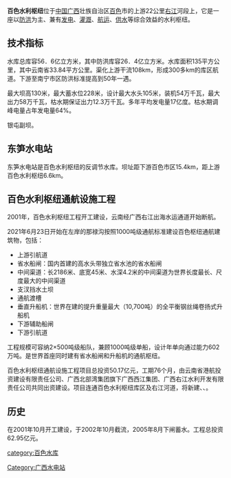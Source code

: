 '''百色水利枢纽'''位于[[中国|中国]][[广西|广西]]壮族自治区[[百色|百色]]市的上游22公里[[右江|右江]]河段上，它是一座以[[防洪|防洪]]为主、兼有[[发电|发电]]、[[灌溉|灌溉]]、[[航运|航运]]、[[供水|供水]]等综合效益的水利枢纽。
==技术指标==
水库总库容56．6亿立方米，其中防洪库容26．4亿立方米。水库面积135平方公里，其中云南省33.84平方公里。渠化上游干流108km，形成300多km的库区航道。下游至南宁市区防洪标准提高到50年一遇。

最大坝高130米，最大蓄水位228米，设计最大水头105米，装机54万千瓦，最大出力58万千瓦，枯水期保证出力12.3万千瓦。多年平均发电量17亿度。枯水期调峰电量占年发电量64%。

银屯副坝。

==东笋水电站==
东笋水电站是百色水利枢纽的反调节水库。坝址距下游百色市区15.4km，距上游百色水利枢纽6.6km。<!--兼有发电、供水、养殖和旅游等效益的综合利用工程。正常蓄水位122.5米，总库容1862万平方米，调节库容394万立方米，电站装设两台GZ1250a-WP-640、SFWG12-88/7100灯炮贯流式机组，总装机容量24MW（2×12000千瓦）。是[[郁江|郁江]]干流综合利用规划中的第三个梯级。东笋水电站枢纽主要建筑由左岸接头重力坝，平面拦河钢闸坝，调节闸坝，径流河床式发电站厂房，右岸重力坝和室内开关站等组成。

工程总投资17600万元，设计多年平均发电量8163万kW·h。电站工程由广西南宁水利电力设计院设计，广东源天工程公司承建，百色恒泰监理公司监理。2003年10月开工建设，2006年7月第一台机组并网发电，2006年12月第二台机组并网发电。-->
==百色水利枢纽通航设施工程==
2001年，百色水利枢纽工程开工建设，云南经广西右江出海水运通道开始断航。

2021年6月23日开始在左岸的那禄沟按照1000吨级通航标准建设百色枢纽通航建筑物，包括：
* 上游引航道
* 省水船闸：国内首建的高水头带独立省水池的省水船闸
* 中间渠道：长2186米、底宽45米、水深4.2米的中间渠道为世界长度最长、尺度最大的中间渠道
* 支汊挡水土坝
* 通航渡槽
* 垂直升船机：世界在建的提升重量最大（10,700吨）的全平衡钢丝绳卷扬式升船机
* 下游辅助船闸
* 下游引航道

工程规模可容纳2×500吨级船队，兼顾1000吨级单船，设计年单向通过能力602万吨。是世界首座同时建有省水船闸和升船机的通航枢纽。 

百色水利枢纽通航设施工程项目总投资50.17亿元，工期76个月，由云南省港航投资建设有限责任公司、广西北部湾集团旗下广西西江集团、广西右江水利开发有限责任公司共同出资建设。项目连通百色水利枢纽库区及右江河道，将新建、、。

==历史==
在2001年10月开工建设，于2002年10月截流，2005年8月下闸蓄水。工程总投资62.95亿元。

[[category:百色水库|category:百色水库]]
[[Category:广西水电站|Category:广西水电站]]